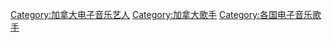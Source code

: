 [[Category:加拿大电子音乐艺人|Category:加拿大电子音乐艺人]]
[[Category:加拿大歌手|Category:加拿大歌手]]
[[Category:各国电子音乐歌手|Category:各国电子音乐歌手]]